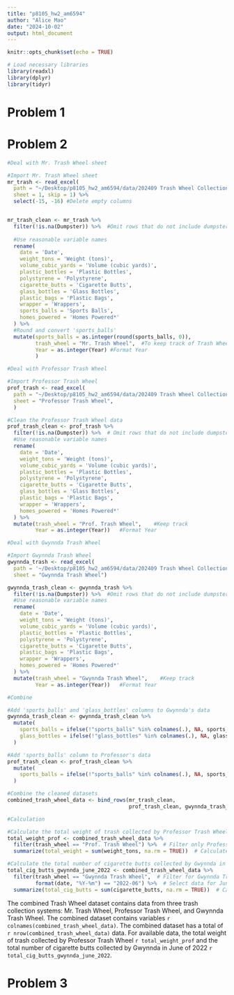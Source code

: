 ```yaml
---
title: "p8105_hw2_am6594"
author: "Alice Mao"
date: "2024-10-02"
output: html_document
---
```


```r
knitr::opts_chunk$set(echo = TRUE)
```

```r
# Load necessary libraries
library(readxl)
library(dplyr)
library(tidyr)
```


# Problem 1


# Problem 2

```r
#Deal with Mr. Trash Wheel sheet

#Import Mr. Trash Wheel sheet
mr_trash <- read_excel(
  path = "~/Desktop/p8105_hw2_am6594/data/202409 Trash Wheel Collection Data.xlsx", 
  sheet = 1, skip = 1) %>%
  select(-15, -16) #Delete empty columns


mr_trash_clean <- mr_trash %>%
  filter(!is.na(Dumpster)) %>%  #Omit rows that do not include dumpster-specific data
  
  #Use reasonable variable names
  rename(
    date = 'Date',
    weight_tons = 'Weight (tons)',
    volume_cubic_yards = 'Volume (cubic yards)',
    plastic_bottles = 'Plastic Bottles',
    polystyrene = 'Polystyrene',
    cigarette_butts = 'Cigarette Butts',
    glass_bottles = 'Glass Bottles',
    plastic_bags = 'Plastic Bags',
    wrapper = 'Wrappers',
    sports_balls = 'Sports Balls',
    homes_powered = 'Homes Powered*'
  ) %>%
  #Round and convert 'sports_balls'
  mutate(sports_balls = as.integer(round(sports_balls, 0)),
         trash_wheel = "Mr. Trash Wheel",  #To keep track of Trash Wheel
         Year = as.integer(Year) #Format Year
         )

```

```r
#Deal with Professor Trash Wheel

#Import Professor Trash Wheel
prof_trash <- read_excel(
  path = "~/Desktop/p8105_hw2_am6594/data/202409 Trash Wheel Collection Data.xlsx",
  sheet = "Professor Trash Wheel",
  )

#Clean the Professor Trash Wheel data
prof_trash_clean <- prof_trash %>%
  filter(!is.na(Dumpster)) %>%  # Omit rows that do not include dumpster-specific data
  #Use reasonable variable names
  rename(
    date = 'Date',
    weight_tons = 'Weight (tons)',
    volume_cubic_yards = 'Volume (cubic yards)',
    plastic_bottles = 'Plastic Bottles',
    polystyrene = 'Polystyrene',
    cigarette_butts = 'Cigarette Butts',
    glass_bottles = 'Glass Bottles',
    plastic_bags = 'Plastic Bags',
    wrapper = 'Wrappers',
    homes_powered = 'Homes Powered*'
  ) %>%
  mutate(trash_wheel = "Prof. Trash Wheel",    #Keep track
         Year = as.integer(Year))   #Format Year
```

```r
#Deal with Gwynnda Trash Wheel

#Import Gwynnda Trash Wheel
gwynnda_trash <- read_excel(
  path = '~/Desktop/p8105_hw2_am6594/data/202409 Trash Wheel Collection Data.xlsx',
  sheet = "Gwynnda Trash Wheel")

gwynnda_trash_clean <- gwynnda_trash %>%
  filter(!is.na(Dumpster)) %>%  #Omit rows that do not include dumpster-specific data
  #Use reasonable variable names
  rename(
    date = 'Date',
    weight_tons = 'Weight (tons)',
    volume_cubic_yards = 'Volume (cubic yards)',
    plastic_bottles = 'Plastic Bottles',
    polystyrene = 'Polystyrene',
    cigarette_butts = 'Cigarette Butts',
    plastic_bags = 'Plastic Bags',
    wrapper = 'Wrappers',
    homes_powered = 'Homes Powered*'
  ) %>%
  mutate(trash_wheel = "Gwynnda Trash Wheel",    #Keep track
         Year = as.integer(Year))   #Format Year

```

```r
#Combine

#Add 'sports_balls' and 'glass_bottles' columns to Gwynnda's data
gwynnda_trash_clean <- gwynnda_trash_clean %>%
  mutate(
    sports_balls = ifelse(!"sports_balls" %in% colnames(.), NA, sports_balls),
    glass_bottles = ifelse(!"glass_bottles" %in% colnames(.), NA, glass_bottles)
  )

#Add 'sports_balls' column to Professor's data
prof_trash_clean <- prof_trash_clean %>%
  mutate(
    sports_balls = ifelse(!"sports_balls" %in% colnames(.), NA, sports_balls)
  )

#Combine the cleaned datasets
combined_trash_wheel_data <- bind_rows(mr_trash_clean, 
                                       prof_trash_clean, gwynnda_trash_clean)

```

```r
#Calculation

#Calculate the total weight of trash collected by Professor Trash Wheel
total_weight_prof <- combined_trash_wheel_data %>%
  filter(trash_wheel == "Prof. Trash Wheel") %>%  # Filter only Professor Trash Wheel data
  summarize(total_weight = sum(weight_tons, na.rm = TRUE))  # Calculate total weight

#Calculate the total number of cigarette butts collected by Gwynnda in June of 2022
total_cig_butts_gwynnda_june_2022 <- combined_trash_wheel_data %>%
  filter(trash_wheel == "Gwynnda Trash Wheel",  # Filter for Gwynnda Trash Wheel data
         format(date, "%Y-%m") == "2022-06") %>%  # Select data for June 2022
  summarize(total_cig_butts = sum(cigarette_butts, na.rm = TRUE))  # Calculate total cigarette butts
```

The combined Trash Wheel dataset contains data from three trash collection systems: Mr. Trash Wheel, Professor Trash Wheel, and Gwynnda Trash Wheel. The combined dataset contains variables `r colnames(combined_trash_wheel_data)`. The combined dataset has a total of `r nrow(combined_trash_wheel_data)` data. For available data, the total weight of trash collected by Professor Trash Wheel `r total_weight_prof` and the total number of cigarette butts collected by Gwynnda in June of 2022 `r total_cig_butts_gwynnda_june_2022`.

# Problem 3